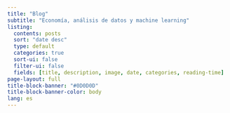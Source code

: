 ```yaml
---
title: "Blog"
subtitle: "Economía, análisis de datos y machine learning"
listing:
  contents: posts
  sort: "date desc"
  type: default
  categories: true
  sort-ui: false
  filter-ui: false
  fields: [title, description, image, date, categories, reading-time]
page-layout: full
title-block-banner: "#0D0D0D"
title-block-banner-color: body
lang: es
---
```

